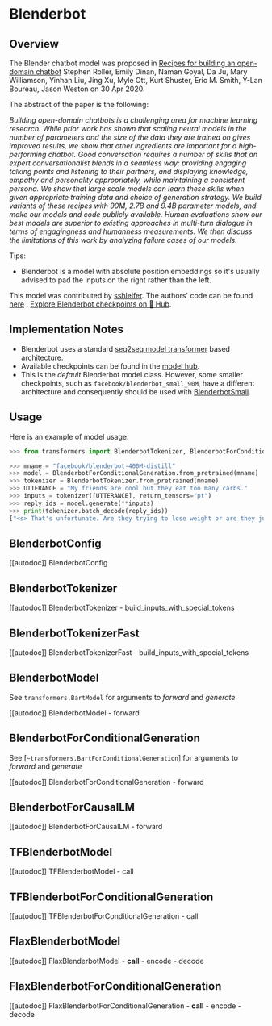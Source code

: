 <!--Copyright 2020 The HuggingFace Team. All rights reserved.

Licensed under the Apache License, Version 2.0 (the "License"); you may not use this file except in compliance with
the License. You may obtain a copy of the License at

http://www.apache.org/licenses/LICENSE-2.0

Unless required by applicable law or agreed to in writing, software distributed under the License is distributed on
an "AS IS" BASIS, WITHOUT WARRANTIES OR CONDITIONS OF ANY KIND, either express or implied. See the License for the
specific language governing permissions and limitations under the License.
-->

# Blenderbot

## Overview

The Blender chatbot model was proposed in [Recipes for building an open-domain chatbot](https://arxiv.org/pdf/2004.13637.pdf) Stephen Roller, Emily Dinan, Naman Goyal, Da Ju, Mary Williamson, Yinhan Liu,
Jing Xu, Myle Ott, Kurt Shuster, Eric M. Smith, Y-Lan Boureau, Jason Weston on 30 Apr 2020.

The abstract of the paper is the following:

*Building open-domain chatbots is a challenging area for machine learning research. While prior work has shown that
scaling neural models in the number of parameters and the size of the data they are trained on gives improved results,
we show that other ingredients are important for a high-performing chatbot. Good conversation requires a number of
skills that an expert conversationalist blends in a seamless way: providing engaging talking points and listening to
their partners, and displaying knowledge, empathy and personality appropriately, while maintaining a consistent
persona. We show that large scale models can learn these skills when given appropriate training data and choice of
generation strategy. We build variants of these recipes with 90M, 2.7B and 9.4B parameter models, and make our models
and code publicly available. Human evaluations show our best models are superior to existing approaches in multi-turn
dialogue in terms of engagingness and humanness measurements. We then discuss the limitations of this work by analyzing
failure cases of our models.*

Tips:

- Blenderbot is a model with absolute position embeddings so it's usually advised to pad the inputs on the right rather than
  the left.

This model was contributed by [sshleifer](https://huggingface.co/sshleifer). The authors' code can be found [here](https://github.com/facebookresearch/ParlAI) .
[Explore Blenderbot checkpoints on 🤗 Hub](https://huggingface.co/models?sort=downloads&search=Blenderbot).

## Implementation Notes

- Blenderbot uses a standard [seq2seq model transformer](https://arxiv.org/pdf/1706.03762.pdf) based architecture.
- Available checkpoints can be found in the [model hub](https://huggingface.co/models?search=blenderbot).
- This is the *default* Blenderbot model class. However, some smaller checkpoints, such as
  `facebook/blenderbot_small_90M`, have a different architecture and consequently should be used with
  [BlenderbotSmall](blenderbot-small).


## Usage

Here is an example of model usage:

```python
>>> from transformers import BlenderbotTokenizer, BlenderbotForConditionalGeneration

>>> mname = "facebook/blenderbot-400M-distill"
>>> model = BlenderbotForConditionalGeneration.from_pretrained(mname)
>>> tokenizer = BlenderbotTokenizer.from_pretrained(mname)
>>> UTTERANCE = "My friends are cool but they eat too many carbs."
>>> inputs = tokenizer([UTTERANCE], return_tensors="pt")
>>> reply_ids = model.generate(**inputs)
>>> print(tokenizer.batch_decode(reply_ids))
["<s> That's unfortunate. Are they trying to lose weight or are they just trying to be healthier?</s>"]
```

## BlenderbotConfig

[[autodoc]] BlenderbotConfig

## BlenderbotTokenizer

[[autodoc]] BlenderbotTokenizer
    - build_inputs_with_special_tokens

## BlenderbotTokenizerFast

[[autodoc]] BlenderbotTokenizerFast
    - build_inputs_with_special_tokens

## BlenderbotModel

See `transformers.BartModel` for arguments to *forward* and *generate*

[[autodoc]] BlenderbotModel
    - forward

## BlenderbotForConditionalGeneration

See [`~transformers.BartForConditionalGeneration`] for arguments to *forward* and *generate*

[[autodoc]] BlenderbotForConditionalGeneration
    - forward

## BlenderbotForCausalLM

[[autodoc]] BlenderbotForCausalLM
    - forward

## TFBlenderbotModel

[[autodoc]] TFBlenderbotModel
    - call

## TFBlenderbotForConditionalGeneration

[[autodoc]] TFBlenderbotForConditionalGeneration
    - call

## FlaxBlenderbotModel

[[autodoc]] FlaxBlenderbotModel
    - __call__
    - encode
    - decode

## FlaxBlenderbotForConditionalGeneration

[[autodoc]] FlaxBlenderbotForConditionalGeneration
    - __call__
    - encode
    - decode
